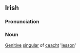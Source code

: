 ==Irish==
===Pronunciation===
{{IPA|[ˈk&#690;axtə]}}
===Noun===
[[Genitive]] [[singular]] of [[ceacht]] '[[lesson]]'